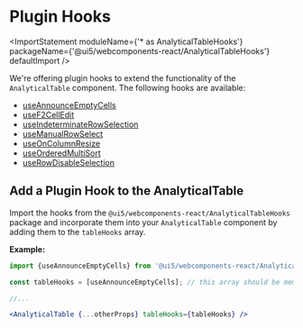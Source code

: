 
<Meta title="Data Display / AnalyticalTable / Plugin Hooks"/>

# Plugin Hooks

<ImportStatement moduleName={'* as AnalyticalTableHooks'} packageName={'@ui5/webcomponents-react/AnalyticalTableHooks'} defaultImport />

We're offering plugin hooks to extend the functionality of the `AnalyticalTable` component. The following hooks are available:

- [useAnnounceEmptyCells](?path=/docs/data-display-analyticaltable-plugin-hooks-useannounceemptycells--docs)
- [useF2CellEdit](?path=/docs/data-display-analyticaltable-plugin-hooks-usef2celledit--docs)
- [useIndeterminateRowSelection](?path=/docs/data-display-analyticaltable-plugin-hooks-useindeterminaterowselection--docs)
- [useManualRowSelect](?path=/docs/data-display-analyticaltable-plugin-hooks-usemanualrowselect--docs)
- [useOnColumnResize](?path=/docs/data-display-analyticaltable-plugin-hooks-useoncolumnresize--docs)
- [useOrderedMultiSort](?path=/docs/data-display-analyticaltable-plugin-hooks-useorderedmultisort--docs)
- [useRowDisableSelection](?path=/docs/data-display-analyticaltable-plugin-hooks-userowdisableselection--docs)

## Add a Plugin Hook to the AnalyticalTable

Import the hooks from the `@ui5/webcomponents-react/AnalyticalTableHooks` package and incorporate them into your `AnalyticalTable` component by adding them to the `tableHooks` array.

**Example:**

```jsx
import {useAnnounceEmptyCells} from '@ui5/webcomponents-react/AnalyticalTableHooks';

const tableHooks = [useAnnounceEmptyCells]; // this array should be memoized

//...

<AnalyticalTable {...otherProps} tableHooks={tableHooks} />
```

<Footer/>
